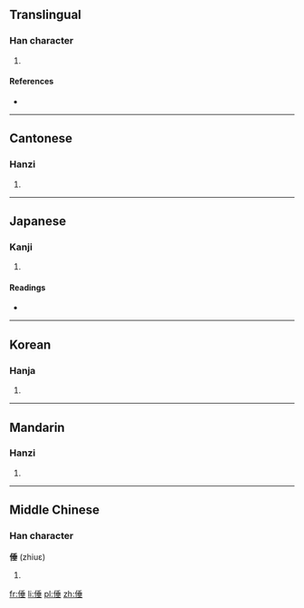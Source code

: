 ==Translingual==

===Han character===
{{Han char|rn=9|rad=人|as=08|sn=10|four=2221<sub>4</sub>|canj=人竹十一 (OHJM)|ids=⿰[[亻]][[垂]]}}

# {{defn|Han|sort=人08}}

====References====
* {{Han ref|kx=0107.300|dkj=00770|dj=0229.100|hdz=10179.030|uh=5015|ud=20501|bh=D45B|bd=54363}}

----

==Cantonese==

===Hanzi===
{{yue-hanzi|jyut=[[seoi4]]|y=seui4}}

# {{defn|lang=yue|sort=人08}}

----

==Japanese==

===Kanji===
{{ja-kanji|grade=|rs=人08}}

# {{defn|lang=ja|sort=人08}}

====Readings====
* {{ja-readings|on=[[すい]] (sui), [[ずい]] (zui), [[つい]] (tsui)|kun=[[おもい]] (omoi)}}

----

==Korean==

===Hanja===
{{ko-hanja|hangeul=수|rv=su|mr=su}}

# {{defn|lang=ko|sort=人08}}

----

==Mandarin==

===Hanzi===
{{cmn-hanzi|pin=[[cháng]] ([[chang2]]), [[chuí]] ([[chui2]])|wg=ch'ang<sup>2</sup>, ch'ui<sup>2</sup>}}

# {{defn|lang=cmn|sort=人08}}

----

==Middle Chinese==	

===Han character===
'''倕''' (zhiuɛ)

# {{defn|lang=ltc|sort=人08}}

[[fr:倕]]
[[li:倕]]
[[pl:倕]]
[[zh:倕]]